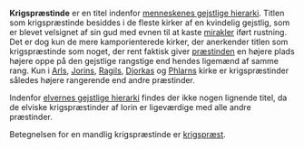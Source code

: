 {{title:Krigspræstinde}}
{{author:Laura Holmegaard}}
{{timestamp:2009-09-18T14:38:02Z}}
{{copyright:Krigspræstinde}}
'''Krigspræstinde''' er en titel indenfor [[menneskenes gejstlige hierarki]].
Titlen som krigspræstinde besiddes i de fleste kirker af en kvindelig gejstlig, som er blevet velsignet af sin gud med evnen til at kaste [[mirakel|mirakler]] iført rustning.
Det er dog kun de mere kamporienterede kirker, der anerkender titlen som krigspræstinde som noget, der rent faktisk giver [[præstinde|præstinden]] en højere plads højere oppe på den gejstlige rangstige end hendes ligemænd af samme rang.
Kun i [[Arl|Arls]], [[Jorin|Jorins]], [[Ragil|Ragils]], [[Djorka|Djorkas]] og [[Phlarn|Phlarns]] kirke er krigspræstinder således højere rangerende end andre præstinder.

Indenfor [[elvernes gejstlige hierarki]] findes der ikke nogen lignende titel, da de elviske krigspræstinder af Iorin er ligeværdige med alle andre præstinder.

Betegnelsen for en mandlig krigspræstinde er [[krigspræst]].